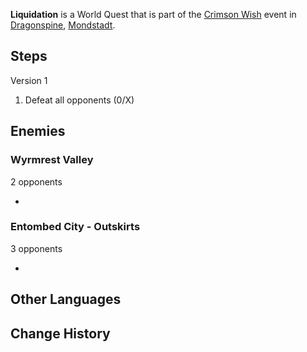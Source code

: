 {{Quest Infobox
|id            = 
|type          = World
|region        = Mondstadt
|area          = Dragonspine
|event_name    = Crimson Wish
|summery       = 
|startLocation = [[Dragonspine]], [[Mondstadt]]
|other         = {{Card|Crimson Agate|1}}
|characters    = Traveler
}}
'''Liquidation''' is a World Quest that is part of the [[Crimson Wish]] event in [[Dragonspine]], [[Mondstadt]].

==Steps==
{{Quest Description| Snezhnayan forward scouts have been active in Dragonspine, seemingly after the unique energy present in this land. Defeat them, and you may yet gain precious Crimson Agate...}}
;Version 1
#Defeat all opponents (0/X)

==Enemies==
===Wyrmrest Valley===
; 2 opponents
*{{Enemy List|Fatui Skirmisher - Electrohammer Vanguard;Fatui Skirmisher - Cryogunner Legionnaire}}

===Entombed City - Outskirts===
; 3 opponents
* {{Enemy List|Fatui Skirmisher - Electrohammer Vanguard;Fatui Skirmisher - Hydrogunner Legionnaire;Fatui Skirmisher - Geochanter Bracer}}

==Other Languages==
{{Other Languages
|en      = Liquidation
|zhs     = 清算
|zhs_rm  = Qīngsuàn
|zht     = 清算
|zht_rm  = Qīngsuàn
|zh_tl   = Liquidation
|ja      = 清算
|ja_rm   = Seisan
|ja_tl   = Liquidation
|ko      = 청산
|ko_rm   = 
|ko_tl   = 
|es      = Ajuste de cuentas
|es_tl   = 
|fr      = Liquidation
|ru      = Счёты
|ru_tl   = 
|th      = ปิดบัญชี
|th_rm   = 
|th_tl   = 
|vi      = {{tt|Thanh Toán|清算}}
|vi_tl   = Liquidation
|de      = Schlussrechnung
|de_tl   = Final Invoice
|id      = Bersihkan
|id_tl   = Clean it up
|pt      = Liquidação
|pt_tl   = 
}}

==Change History==
{{Change History|1.2}}